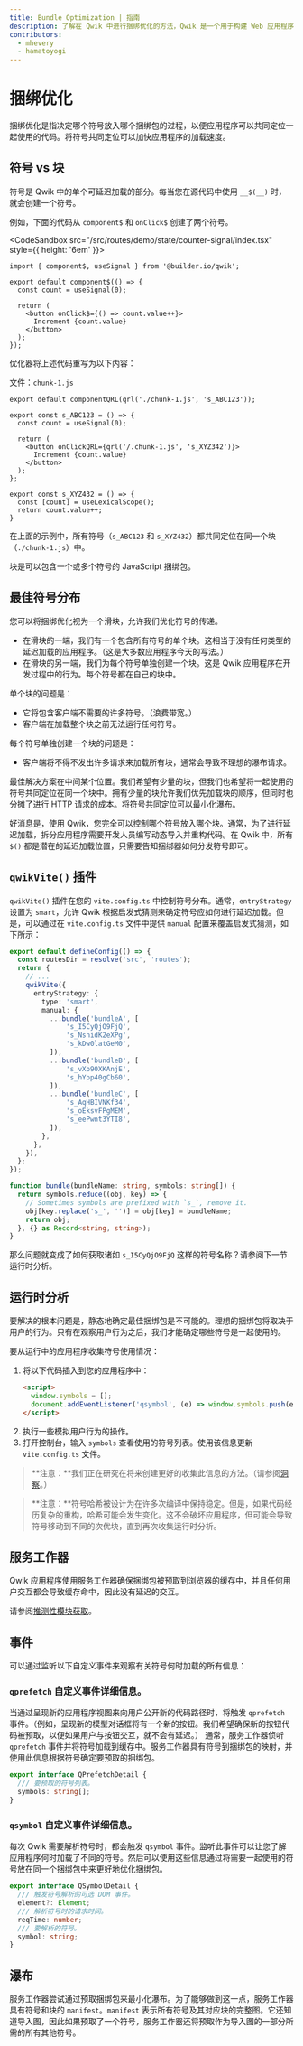 ```yaml
---
title: Bundle Optimization | 指南
description: 了解在 Qwik 中进行捆绑优化的方法，Qwik 是一个用于构建 Web 应用程序的 JavaScript 框架。本指南解释了如何通过共同定位符号和块来优化代码，并提供了如何在源代码中创建和使用符号的示例。跟随代码片段并在包含的 CodeSandbox 演示中尝试它们。
contributors:
  - mhevery
  - hamatoyogi
---
```




# 捆绑优化

捆绑优化是指决定哪个符号放入哪个捆绑包的过程，以便应用程序可以共同定位一起使用的代码。将符号共同定位可以加快应用程序的加载速度。

## 符号 vs 块

符号是 Qwik 中的单个可延迟加载的部分。每当您在源代码中使用 `__$(__)` 时，就会创建一个符号。

例如，下面的代码从 `component$` 和 `onClick$` 创建了两个符号。

<CodeSandbox src="/src/routes/demo/state/counter-signal/index.tsx" style={{ height: '6em' }}>
```tsx /component$/ /onClick$/
import { component$, useSignal } from '@builder.io/qwik';

export default component$(() => {
  const count = useSignal(0);

  return (
    <button onClick$={() => count.value++}>
      Increment {count.value}
    </button>
  );
});
```
  </CodeSandbox>

优化器将上述代码重写为以下内容：

文件：`chunk-1.js`
```tsx
export default componentQRL(qrl('./chunk-1.js', 's_ABC123'));

export const s_ABC123 = () => {
  const count = useSignal(0);

  return (
    <button onClickQRL={qrl('/.chunk-1.js', 's_XYZ342')}>
      Increment {count.value}
    </button>
  );
};

export const s_XYZ432 = () => {
  const [count] = useLexicalScope();
  return count.value++;
}
```

在上面的示例中，所有符号（`s_ABC123` 和 `s_XYZ432`）都共同定位在同一个块（`./chunk-1.js`）中。

块是可以包含一个或多个符号的 JavaScript 捆绑包。

## 最佳符号分布

您可以将捆绑优化视为一个滑块，允许我们优化符号的传递。
- 在滑块的一端，我们有一个包含所有符号的单个块。这相当于没有任何类型的延迟加载的应用程序。（这是大多数应用程序今天的写法。）
- 在滑块的另一端，我们为每个符号单独创建一个块。这是 Qwik 应用程序在开发过程中的行为。每个符号都在自己的块中。

单个块的问题是：
- 它将包含客户端不需要的许多符号。（浪费带宽。）
- 客户端在加载整个块之前无法运行任何符号。

每个符号单独创建一个块的问题是：
- 客户端将不得不发出许多请求来加载所有块，通常会导致不理想的瀑布请求。

最佳解决方案在中间某个位置。我们希望有少量的块，但我们也希望将一起使用的符号共同定位在同一个块中。拥有少量的块允许我们优先加载块的顺序，但同时也分摊了进行 HTTP 请求的成本。将符号共同定位可以最小化瀑布。

好消息是，使用 Qwik，您完全可以控制哪个符号放入哪个块。通常，为了进行延迟加载，拆分应用程序需要开发人员编写动态导入并重构代码。在 Qwik 中，所有 `$()` 都是潜在的延迟加载位置，只需要告知捆绑器如何分发符号即可。

## `qwikVite()` 插件

`qwikVite()` 插件在您的 `vite.config.ts` 中控制符号分布。通常，`entryStrategy` 设置为 `smart`，允许 Qwik 根据启发式猜测来确定符号应如何进行延迟加载。但是，可以通过在 `vite.config.ts` 文件中提供 `manual` 配置来覆盖启发式猜测，如下所示：

```typescript
export default defineConfig(() => {
  const routesDir = resolve('src', 'routes');
  return {
    // ...
    qwikVite({
      entryStrategy: {
        type: 'smart',
        manual: {
          ...bundle('bundleA', [
              's_I5CyQjO9FjQ',
              's_NsnidK2eXPg',
              's_kDw0latGeM0',
          ]),
          ...bundle('bundleB', [
              's_vXb90XKAnjE',
              's_hYpp40gCb60',
          ]),
          ...bundle('bundleC', [
              's_AqHBIVNKf34',
              's_oEksvFPgMEM',
              's_eePwnt3YTI8',
          ]),
        },
      },
    }),
  };
});

function bundle(bundleName: string, symbols: string[]) {
  return symbols.reduce((obj, key) => {
    // Sometimes symbols are prefixed with `s_`, remove it.
    obj[key.replace('s_', '')] = obj[key] = bundleName;
    return obj;
  }, {} as Record<string, string>);
}
```

那么问题就变成了如何获取诸如 `s_I5CyQjO9FjQ` 这样的符号名称？请参阅下一节运行时分析。

## 运行时分析

要解决的根本问题是，静态地确定最佳捆绑包是不可能的。理想的捆绑包将取决于用户的行为。只有在观察用户行为之后，我们才能确定哪些符号是一起使用的。

要从运行中的应用程序收集符号使用情况：

1. 将以下代码插入到您的应用程序中：
    ```html
    <script>
      window.symbols = [];
      document.addEventListener('qsymbol', (e) => window.symbols.push(e.detail));
    </script>
    ```
2. 执行一些模拟用户行为的操作。
3. 打开控制台，输入 `symbols` 查看使用的符号列表。使用该信息更新 `vite.config.ts` 文件。


> **注意：**我们正在研究在将来创建更好的收集此信息的方法。（请参阅[洞察](/docs/labs/insights/index.mdx)。）

> **注意：**符号哈希被设计为在许多次编译中保持稳定。但是，如果代码经历复杂的重构，哈希可能会发生变化。这不会破坏应用程序，但可能会导致符号移动到不同的次优块，直到再次收集运行时分析。


## 服务工作器

Qwik 应用程序使用服务工作器确保捆绑包被预取到浏览器的缓存中，并且任何用户交互都会导致缓存命中，因此没有延迟的交互。

请参阅[推测性模块获取](/docs/(qwikcity)/advanced/speculative-module-fetching/index.mdx)。

## 事件

可以通过监听以下自定义事件来观察有关符号何时加载的所有信息：

### `qprefetch` 自定义事件详细信息。

当通过呈现新的应用程序视图来向用户公开新的代码路径时，将触发 `qprefetch` 事件。（例如，呈现新的模型对话框将有一个新的按钮。我们希望确保新的按钮代码被预取，以便如果用户与按钮交互，就不会有延迟。）
通常，服务工作器侦听 `qprefetch` 事件并将符号加载到缓存中。服务工作器具有符号到捆绑包的映射，并使用此信息根据符号确定要预取的捆绑包。

```typescript
export interface QPrefetchDetail {
  /// 要预取的符号列表。
  symbols: string[];
}
```

### `qsymbol` 自定义事件详细信息。

每次 Qwik 需要解析符号时，都会触发 `qsymbol` 事件。监听此事件可以让您了解应用程序何时加载了不同的符号。然后可以使用这些信息通过将需要一起使用的符号放在同一个捆绑包中来更好地优化捆绑包。

```typescript
export interface QSymbolDetail {
  /// 触发符号解析的可选 DOM 事件。
  element?: Element;
  /// 解析符号时的请求时间。
  reqTime: number;
  /// 要解析的符号。
  symbol: string;
}
```

## 瀑布

服务工作器尝试通过预取捆绑包来最小化瀑布。为了能够做到这一点，服务工作器具有符号和块的 `manifest`。`manifest` 表示所有符号及其对应块的完整图。它还知道导入图，因此如果预取了一个符号，服务工作器还将预取作为导入图的一部分所需的所有其他符号。
